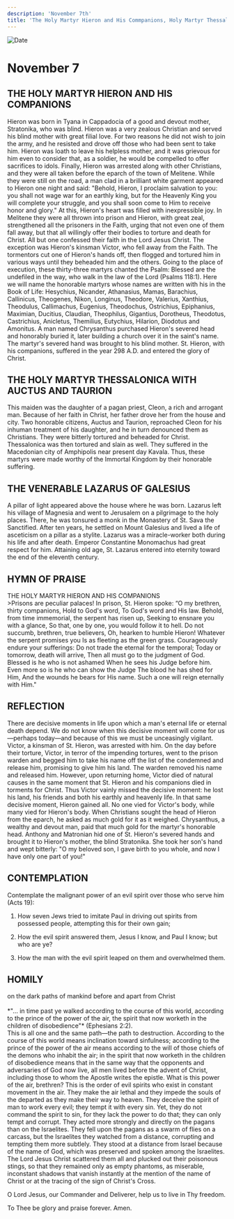 ```yaml
---
description: 'November 7th'
title: 'The Holy Martyr Hieron and His Commpanions, Holy Martyr Thessalonica with Actus and Taurion, Venerable Lazarus of Galesius'
---
```


<CustomPaginator />
<RunningHead />

<Image src="/title-imprint.png" height={68} width={50} alt="Date" className="title-imprint"/>

# <div id="date">November <Image className="four-dot" src="/four-dot.png" height={15} width={15} alt="" />7</div>

## THE HOLY MARTYR HIERON AND HIS COMPANIONS

Hieron was born in Tyana in Cappadocia of a good and devout mother, Stratonika, who was blind. Hieron was a very zealous Christian and served his blind mother with great filial love. For two reasons he did not wish to join the army, and he resisted and drove off those who had been sent to take him. Hieron was loath to leave his helpless mother, and it was grievous for him even to consider that, as a soldier, he would be compelled to offer sacrifices to idols. Finally, Hieron was arrested along with other Christians, and they were all taken before the eparch of the town of Melitene. While they were still on the road, a man clad in a brilliant white garment appeared to Hieron one night and said: "Behold, Hieron, I proclaim salvation to you: you shall not wage war for an earthly king, but for the Heavenly King you will complete your struggle, and you shall soon come to Him to receive honor and glory." At this, Hieron's heart was filled with inexpressible joy. In Melitene they were all thrown into prison and Hieron, with great zeal, strengthened all the prisoners in the Faith, urging that not even one of them fall away, but that all willingly offer their bodies to torture and death for Christ. All but one confessed their faith in the Lord Jesus Christ. The exception was Hieron's kinsman Victor, who fell away from the Faith. The tormentors cut one of Hieron's hands off, then flogged and tortured him in various ways until they beheaded him and the others. Going to the place of execution, these thirty-three martyrs chanted the Psalm: Blessed are the undefiled in the way, who walk in the law of the Lord (Psalms 118:1). Here we will name the honorable martyrs whose names are written with his in the Book of Life: Hesychius, Nicander, Athanasius, Mamas, Barachius, Callinicus, Theogenes, Nikon, Longinus, Theodore, Valerius, Xanthius, Theodulus, Callimachus, Eugenius, Theodochus, Ostrichius, Epiphanius, Maximian, Ducitius, Claudian, Theophilus, Gigantius, Dorotheus, Theodotus, Castrichius, Anicletus, Themilius, Eutychius, Hilarion, Diodotus and Amonitus. A man named Chrysanthus purchased Hieron's severed head and honorably buried it, later building a church over it in the saint's name. The martyr's severed hand was brought to his blind mother. St. Hieron, with his companions, suffered in the year 298 A.D. and entered the glory of Christ.

## THE HOLY MARTYR THESSALONICA WITH AUCTUS AND TAURION

This maiden was the daughter of a pagan priest, Cleon, a rich and arrogant man. Because of her faith in Christ, her father drove her from the house and city. Two honorable citizens, Auctus and Taurion, reproached Cleon for his inhuman treatment of his daughter, and he in turn denounced them as Christians. They were bitterly tortured and beheaded for Christ. Thessalonica was then tortured and slain as well. They suffered in the Macedonian city of Amphipolis near present day Kavala. Thus, these martyrs were made worthy of the Immortal Kingdom by their honorable suffering.

## THE VENERABLE LAZARUS OF GALESIUS

A pillar of light appeared above the house where he was born. Lazarus left his village of Magnesia and went to Jerusalem on a pilgrimage to the holy places. There, he was tonsured a monk in the Monastery of St. Sava the Sanctified. After ten years, he settled on Mount Galesius and lived a life of asceticism on a pillar as a stylite. Lazarus was a miracle-worker both during his life and after death. Emperor Constantine Monomachus had great respect for him. Attaining old age, St. Lazarus entered into eternity toward the end of the eleventh century.


## HYMN OF PRAISE
<div style={{textAlign:'center', color:'crimson', fontWeight:'bold'}}>
THE HOLY MARTYR HIERON AND HIS COMPANIONS
</div>
>Prisons are peculiar palaces!  
In prison, St. Hieron spoke:  
“O my brethren, thirty companions,  
Hold to God's word,  
To God's word and His law.  
Behold, from time immemorial, the serpent has risen up,  
Seeking to ensnare you with a glance,  
So that, one by one, you would follow it to hell.  
Do not succumb, brethren, true believers,  
Oh, hearken to humble Hieron!  
Whatever the serpent promises you  
Is as fleeting as the green grass.  
Courageously endure your sufferings:  
Do not trade the eternal for the temporal;  
Today or tomorrow, death will arrive,  
Then all must go to the judgment of God.  
Blessed is he who is not ashamed  
When he sees his Judge before him.  
Even more so is he who can show the Judge  
The blood he has shed for Him,  
And the wounds he bears for His name.  
Such a one will reign eternally with Him."  


## REFLECTION

There are decisive moments in life upon which a man's eternal life or eternal death depend. We do not know when this decisive moment will come for us—perhaps today—and because of this we must be unceasingly vigilant. Victor, a kinsman of St. Hieron, was arrested with him. On the day before their torture, Victor, in terror of the impending tortures, went to the prison warden and begged him to take his name off the list of the condemned and release him, promising to give him his land. The warden removed his name and released him. However, upon returning home, Victor died of natural causes in the same moment that St. Hieron and his companions died in torments for Christ. Thus Victor vainly missed the decisive moment: he lost his land, his friends and both his earthly and heavenly life. In that same decisive moment, Hieron gained all. No one vied for Victor's body, while many vied for Hieron's body. When Christians sought the head of Hieron from the eparch, he asked as much gold for it as it weighed. Chrysanthus, a wealthy and devout man, paid that much gold for the martyr's honorable head. Anthony and Matronian hid one of St. Hieron's severed hands and brought it to Hieron's mother, the blind Stratonika. She took her son's hand and wept bitterly: "O my beloved son, I gave birth to you whole, and now I have only one part of you!"


## CONTEMPLATION

Contemplate the malignant power of an evil spirit over those who serve him (Acts 19):

1. How seven Jews tried to imitate Paul in driving out spirits from possessed people, attempting this for their own gain;

2. How the evil spirit answered them, Jesus I know, and Paul I know; but who are ye?

3. How the man with the evil spirit leaped on them and overwhelmed them.


## HOMILY
<div style={{textAlign:'center', color:'crimson', fontWeight:'bold'}}>
on the dark paths of mankind before and apart from Christ
</div>
<br />
<div style={{textAlign:'right'}}>
*"… in time past ye walked according to the course of this world, according to the prince of the power of the air, the spirit that now worketh in the children of disobedience"* (Ephesians 2:2).
</div>
This is all one and the same path—the path to destruction. According to the course of this world means inclination toward sinfulness; according to the prince of the power of the air means according to the will of those chiefs of the demons who inhabit the air; in the spirit that now worketh in the children of disobedience means that in the same way that the opponents and adversaries of God now live, all men lived before the advent of Christ, including those to whom the Apostle writes the epistle. What is this power of the air, brethren? This is the order of evil spirits who exist in constant movement in the air. They make the air lethal and they impede the souls of the departed as they make their way to heaven. They deceive the spirit of man to work every evil; they tempt it with every sin. Yet, they do not command the spirit to sin, for they lack the power to do that; they can only tempt and corrupt. They acted more strongly and directly on the pagans than on the Israelites. They fell upon the pagans as a swarm of flies on a carcass, but the Israelites they watched from a distance, corrupting and tempting them more subtlely. They stood at a distance from Israel because of the name of God, which was preserved and spoken among the Israelites. The Lord Jesus Christ scattered them all and plucked out their poisonous stings, so that they remained only as empty phantoms, as miserable, inconstant shadows that vanish instantly at the mention of the name of Christ or at the tracing of the sign of Christ's Cross.

O Lord Jesus, our Commander and Deliverer, help us to live in Thy freedom.

To Thee be glory and praise forever. Amen.